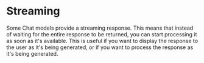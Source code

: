 # Streaming

Some Chat models provide a streaming response. This means that instead of waiting for the entire response to be returned, you can start processing it as soon as it's available. This is useful if you want to display the response to the user as it's being generated, or if you want to process the response as it's being generated.


<StreamingChatModel />
